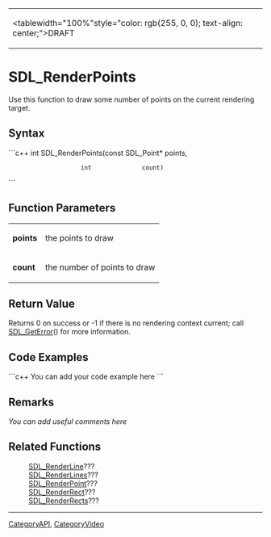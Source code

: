 <!-- pragma section-numbers off -->
<!-- pragma disable-camelcase -->
{|
|<tablewidth="100%"style="color: rgb(255, 0, 0); text-align: center;">DRAFT
|}

= SDL_RenderPoints =
Use this function to draw some number of points on the current rendering target.


== Syntax ==
```c++
int SDL_RenderPoints(const SDL_Point* points,
                     int              count)
```

== Function Parameters ==
{|
|'''points'''
|the points to draw
|-
|'''count'''
|the number of points to draw
|}

== Return Value ==
Returns 0 on success or -1 if there is no rendering context current; call [[SDL_GetError]]() for more information.

== Code Examples ==
```c++
You can add your code example here
```

== Remarks ==
''You can add useful comments here''

== Related Functions ==
:[[SDL_RenderLine]]???
:[[SDL_RenderLines]]???
:[[SDL_RenderPoint]]???
:[[SDL_RenderRect]]???
:[[SDL_RenderRects]]???

----
[[CategoryAPI]], [[CategoryVideo]]
